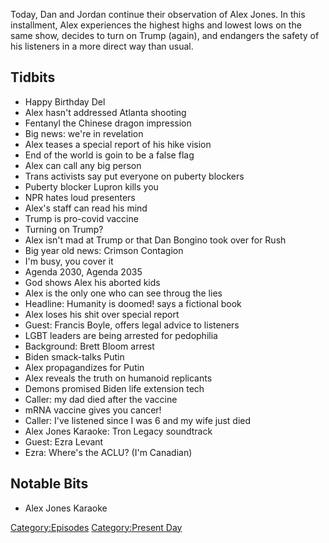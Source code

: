 {{DEFAULTSORT:
    #_EPISODE_0541:March 17-18, 2021
}}{{Episode
    | title             = March 17-18, 2021
    | caption           = Listen to this episode on [https://knowledgefight.libsyn.com/541-march-17-18-2021 Libsyn] [https://open.spotify.com/episode/5X8DWLDF2C1IfUx762B6cY Spotify], Read the [[Transcript/541: March 17-18, 2021|Unofficial Transcript]], View discussion on [https://reddit.com/m8anqt Reddit]
    | episodeNumber     = 541
    | length            = 01:31:11
    | airDate           = March 19, 2021
    | coverageStartDate = March 17, 2021
    | coverageEndDate   = March 18, 2021
    | episodeType       = [[:Category:Present Day|Present Day]]
    | appearance        = [[Dan Bongino]], [[Rush Limbaugh]], [[Francis Boyle]], [[Brett Bloom]]
    | previousEpisode   = [[540: March 15-16, 2021]]
    | nextEpisode       = [[542: September 15, 2010]]
}}

{{Stub}}

Today, Dan and Jordan continue their observation of Alex Jones. In this installment, Alex experiences the highest highs and lowest lows on the same show, decides to turn on Trump (again), and endangers the safety of his listeners in a more direct way than usual.

==Tidbits==

*Happy Birthday Del
*Alex hasn't addressed Atlanta shooting
*Fentanyl the Chinese dragon impression
*Big news: we're in revelation
*Alex teases a special report of his hike vision
*End of the world is goin to be a false flag
*Alex can call any big person
*Trans activists say put everyone on puberty blockers
*Puberty blocker Lupron kills you
*NPR hates loud presenters
*Alex's staff can read his mind
*Trump is pro-covid vaccine
*Turning on Trump?
*Alex isn't mad at Trump or that Dan Bongino took over for Rush
*Big year old news: Crimson Contagion
*I'm busy, you cover it
*Agenda 2030, Agenda 2035
*God shows Alex his aborted kids
*Alex is the only one who can see throug the  lies
*Headline: Humanity is doomed! says a fictional book
*Alex loses his shit over special report
*Guest: Francis Boyle, offers legal advice to listeners
*LGBT leaders are being arrested for pedophilia
*Background: Brett Bloom arrest
*Biden smack-talks Putin
*Alex propagandizes for Putin
*Alex reveals the truth on humanoid replicants
*Demons promised Biden life extension tech
*Caller: my dad died after the vaccine
*mRNA vaccine gives you cancer!
*Caller: I've listened since I was 6 and my wife just died
*Alex Jones Karaoke: Tron Legacy soundtrack
*Guest: Ezra Levant
*Ezra: Where's the ACLU? (I'm Canadian)

==Notable Bits==

*Alex Jones Karaoke

[[Category:Episodes]]
[[Category:Present Day]]
